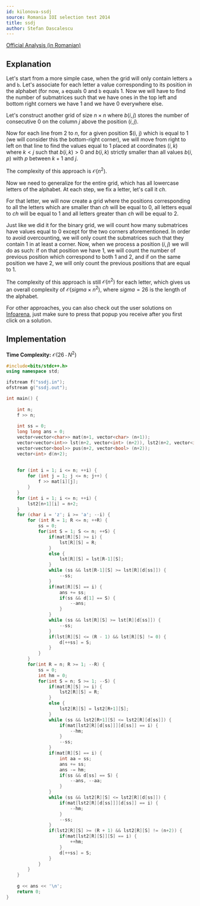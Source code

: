 ```yaml
---
id: kilonova-ssdj
source: Romania IOI selection test 2014
title: ssdj
author: Stefan Dascalescu
---
```


[Official Analysis (in Romanian)](https://github.com/roalgo-discord/Romanian-Olympiad-Solutions/blob/main/Baraj%20%2B%20Lot%20Seniori%20(IOI%20team%20selection%20tests)/2014/Lot%201/sol-ssdj.pdf)

## Explanation

Let's start from a more simple case, when the grid will only contain letters `a` and `b`. Let's associate for each letter a value corresponding to its position in the alphabet (for now, `a` equals $0$ and `b` equals $1$. Now we will have to find the number of submatrices such that we have ones in the top left and bottom right corners we have $1$ and we have $0$ everywhere else.

Let's construct another grid of size $n \times n$ where $b(i, j)$ stores the number of consecutive $0$ on the column $j$ above the position $(i, j)$.

Now for each line from $2$ to $n$, for a given position $(i, j) which is equal to $1$ (we will consider this the bottom-right corner), we will move from right to left on that line to find the values equal to $1$ placed at coordinates $(i, k)$ where $k < j$ such that $b(i, k) > 0$ and $b(i, k)$ strictly smaller than all values $b(i, p)$ with $p$ between $k+1$ and $j$.

The complexity of this approach is $\mathcal{O}(n^2)$.

Now we need to generalize for the entire grid, which has all lowercase letters of the alphabet. At each step, we fix a letter, let's call it $ch$.

For that letter, we will now create a grid where the positions corresponding to all the letters which are smaller than $ch$ will be equal to $0$, all letters equal to $ch$ will be equal to $1$ and all letters greater than $ch$ will be equal to $2$.

Just like we did it for the binary grid, we will count how many submatrices have values equal to $0$ except for the two corners aforementioned. In order to avoid overcounting, we will only count the submatrices such that they contain $1$ in at least a corner. Now, when we process a position $(i, j)$ we will do as such: if on that position we have $1$, we will count the number of previous position which correspond to both $1$ and $2$, and if on the same position we have $2$, we will only count the previous positions that are equal to $1$.

The complexity of this approach is still $\mathcal{O}(n^2)$ for each letter, which gives us an overall complexity of $\mathcal{O}(sigma \times n^2)$, where $sigma = 26$ is the length of the alphabet.

For other approaches, you can also check out the user solutions on [Infoarena](https://infoarena.ro/monitor?task=ssdj), just make sure to press that popup you receive after you first click on a solution.

## Implementation

**Time Complexity:** $\mathcal{O}(26 \cdot N^2)$

<LanguageSection>

<CPPSection>

```cpp
#include<bits/stdc++.h>
using namespace std;

ifstream f("ssdj.in");
ofstream g("ssdj.out");

int main() {
	
	int n;
    f >> n;
	
	int ss = 0;
	long long ans = 0;
	vector<vector<char>> mat(n+1, vector<char> (n+1));
	vector<vector<int>> lst(n+2, vector<int> (n+2)), lst2(n+2, vector<int> (n+2));
	vector<vector<bool>> pus(n+2, vector<bool> (n+2));
	vector<int> d(n+2);
	
	
    for (int i = 1; i <= n; ++i) {
		for (int j = 1; j <= n; j++) {
			f >> mat[i][j];
		}
	}
    for (int i = 1; i <= n; ++i) {
        lst2[n+1][i] = n+2;
	}
    for (char i = 'z'; i >= 'a'; --i) {
        for (int R = 1; R <= n; ++R) {
            ss = 0;
            for(int S = 1; S <= n; ++S) {
                if(mat[R][S] >= i) {
                    lst[R][S] = R;
				}
                else {
                    lst[R][S] = lst[R-1][S];
				}
                while (ss && lst[R-1][S] >= lst[R][d[ss]]) {
                    --ss;
				}
                if(mat[R][S] == i) {
                    ans += ss;
                    if(ss && d[1] == S) {
                        --ans;
					}
                }
                while (ss && lst[R][S] >= lst[R][d[ss]]) {
                    --ss;
				}
                if(lst[R][S] <= (R - 1) && lst[R][S] != 0) {
                    d[++ss] = S;
				}
            }
        }
        for(int R = n; R >= 1; --R) {
            ss = 0;
            int hm = 0;
            for(int S = n; S >= 1; --S) {
                if(mat[R][S] >= i) {
                    lst2[R][S] = R;
				}
                else {
                    lst2[R][S] = lst2[R+1][S];
				}
                while (ss && lst2[R+1][S] <= lst2[R][d[ss]]) {
                    if(mat[lst2[R][d[ss]]][d[ss]] == i) {
                        --hm;
					}
                    --ss;
                }
                if(mat[R][S] == i) {
                    int aa = ss;
                    ans += ss;
                    ans -= hm;
                    if(ss && d[ss] == S) {
                        --ans, --aa;
					}
                }
                while (ss && lst2[R][S] <= lst2[R][d[ss]]) {
                    if(mat[lst2[R][d[ss]]][d[ss]] == i) {
                        --hm;
					}
                    --ss;
                }
                if(lst2[R][S] >= (R + 1) && lst2[R][S] != (n+2)) {
                    if(mat[lst2[R][S]][S] == i) {
                        ++hm;
					}
                    d[++ss] = S;
                }
            }
        }
    }
	
    g << ans << '\n';
    return 0;
}
```

</CPPSection>

</LanguageSection>

